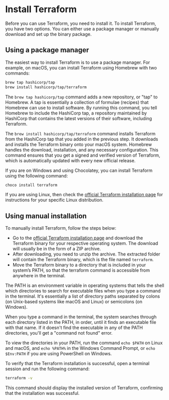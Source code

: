 
<CourseContentLayout>

# Install Terraform

Before you can use Terraform, you need to install it. To install Terraform, you have two options. You can either use a package manager or manually download and set up the binary package.

## Using a package manager
The easiest way to install Terraform is to use a package manager. For example, on macOS, you can install Terraform using Homebrew with two commands:

```sh
brew tap hashicorp/tap
brew install hashicorp/tap/terraform
```

The `brew tap hashicorp/tap` command adds a new repository, or "tap" to Homebrew. A tap is essentially a collection of formulae (recipes) that Homebrew can use to install software. By running this command, you tell Homebrew to include the HashiCorp tap, a repository maintained by HashiCorp that contains the latest versions of their software, including Terraform.

The `brew install hashicorp/tap/terraform` command installs Terraform from the HashiCorp tap that you added in the previous step. It downloads and installs the Terraform binary onto your macOS system. Homebrew handles the download, installation, and any necessary configuration. This command ensures that you get a signed and verified version of Terraform, which is automatically updated with every new official release.

If you are on Windows and using Chocolatey, you can install Terraform using the following command: 

```sh
choco install terraform
```
If you are using Linux, then check the [official Terraform installation page](https://developer.hashicorp.com/terraform/install) for instructions for your specific Linux distribution.

## Using manual installation

To manually install Terraform, follow the steps below: 

 - Go to the [official Terraform installation page](https://developer.hashicorp.com/terraform/install) and download the Terraform binary for your respective operating system. The download will usually be in the form of a ZIP archive. 
 - After downloading, you need to unzip the archive. The extracted folder will contain the Terraform binary, which is the file named `terraform`.
 - Move the Terraform binary to a directory that is included in your system’s PATH, so that the terraform command is accessible from anywhere in the terminal.

<Note title="What is PATH?">
The PATH is an environment variable in operating systems that tells the shell which directories to search for executable files when you type a command in the terminal. It's essentially a list of directory paths separated by colons (on Unix-based systems like macOS and Linux) or semicolons (on Windows).

When you type a command in the terminal, the system searches through each directory listed in the PATH, in order, until it finds an executable file with that name. If it doesn't find the executable in any of the PATH directories, you'll get a "command not found" error.

To view the directories in your PATH, run the command `echo $PATH` on Linux and macOS, and `echo %PATH%` in the Windows Command Prompt, or `echo $Env:PATH` if you are using PowerShell on Windows.
</Note>

To verify that the Terraform installation is successful, open a terminal session and run the following command:

```sh
terraform -v
```
This command should display the installed version of Terraform, confirming that the installation was successful.

</CourseContentLayout>
